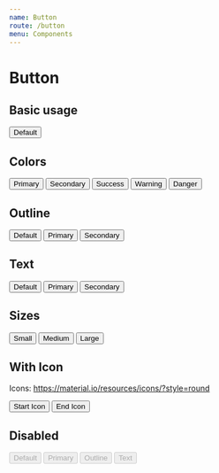 ```yaml
---
name: Button
route: /button
menu: Components
---
```



# Button

## Basic usage

<Playground>
  <Button>Default</Button>
</Playground>

## Colors

<Playground>
  <Button color="primary" mr={4}>Primary</Button>
  <Button color="secondary" mr={4}>Secondary</Button>
  <Button color="success" mr={4}>Success</Button>
  <Button color="warning" mr={4}>Warning</Button>
  <Button color="danger" mr={4}>Danger</Button>
</Playground>

## Outline

<Playground>
  <Button variant="outline" mr={4}>Default</Button>
  <Button color="primary" variant="outline" mr={4}>Primary</Button>
  <Button color="secondary" variant="outline">Secondary</Button>
</Playground>

## Text

<Playground>
  <Button variant="text" mr={4}>Default</Button>
  <Button color="primary" variant="text" mr={4}>Primary</Button>
  <Button color="secondary" variant="text">Secondary</Button>
</Playground>

## Sizes

<Playground>
  <Button color="primary" size="sm" mr={4}>Small</Button>
  <Button color="primary" size="md" mr={4}>Medium</Button>
  <Button color="primary" size="lg">Large</Button>
</Playground>

## With Icon

Icons: https://material.io/resources/icons/?style=round

<Playground>
  <Button color="primary" startIcon="local_grocery_store" mr={4}>Start Icon</Button>
  <Button color="primary" variant="outline" endIcon="local_grocery_store">End Icon</Button>
</Playground>

## Disabled 

<Playground>
  <Button disabled mr={4}>Default</Button>
  <Button color="primary" disabled mr={4}>Primary</Button>
  <Button color="primary" variant="outline" disabled mr={4}>Outline</Button>
  <Button color="primary" variant="text" disabled>Text</Button>
</Playground>
